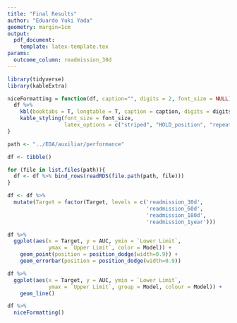 ```yaml
---
title: "Final Results"
author: "Eduardo Yuki Yada"
geometry: margin=1cm
output: 
  pdf_document:
    template: latex-template.tex
params:
  outcome_column: readmission_30d
---
```


```r
library(tidyverse)
library(kableExtra)
```

```r
niceFormatting = function(df, caption="", digits = 2, font_size = NULL){
  df %>%
    kbl(booktabs = T, longtable = T, caption = caption, digits = digits, format = "latex") %>%
    kable_styling(font_size = font_size,
                  latex_options = c("striped", "HOLD_position", "repeat_header"))
}
```


```r
path <- "../EDA/auxiliar/performance"

df <- tibble()

for (file in list.files(path)){
  df <- df %>% bind_rows(readRDS(file.path(path, file))) 
}

df <- df %>%
  mutate(Target = factor(Target, levels = c('readmission_30d',
                                            'readmission_60d',
                                            'readmission_180d',
                                            'readmission_1year')))

df %>%
  ggplot(aes(x = Target, y = AUC, ymin = `Lower Limit`,
             ymax = `Upper Limit`, color = Model)) + 
    geom_point(position = position_dodge(width=0.9)) + 
    geom_errorbar(position = position_dodge(width=0.9))

df %>%
  ggplot(aes(x = Target, y = AUC, ymin = `Lower Limit`,
             ymax = `Upper Limit`, group = Model, colour = Model)) + 
    geom_line() 

df %>%
  niceFormatting()
```


